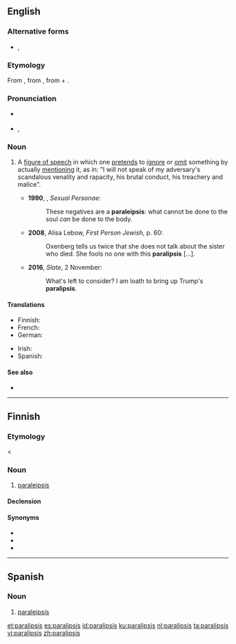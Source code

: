 ==English==

===Alternative forms===
* {{l|en|paralepsis}}, {{l|en|paraleipsis}}

===Etymology===
From {{etyl|grc|en}} {{m|grc|παράλειψις||omission}}, from {{m|grc|παραλείπω||I pass over}}, from {{m|grc|παρά||by, near}} + {{m|grc|λείπω||I leave}}.

===Pronunciation===
* {{a|UK|US}} {{IPA|/ˌpæ.ɹəˈlɪp.sɪs/|/pæ.ɹə.leɪp.sɪs/|lang=en}}
* {{audio|en-us-paraleipsis.ogg|Audio (US)|lang=en}}, {{audio|en-us-paraleipsis-2.ogg|Audio (US)|lang=en}}

===Noun===
{{examples-right|
* [[needless to say]]
* [[not to mention]]}}
{{en-noun|paraleipses}}

# {{lb|en|rhetoric|linguistics}} A [[figure of speech]] in which one [[pretend]]s to [[ignore]] or [[omit]] something by actually [[mention]]ing it, as in: "I will not speak of my adversary's scandalous venality and rapacity, his brutal conduct, his treachery and malice". {{defdate|from 16th c.}}
#*'''1990''', {{w|Camille Paglia}}, ''Sexual Personae'':
#*:These negatives are a '''paraleipsis''': what cannot be done to the soul ''can'' be done to the body.
#*'''2008''', Alisa Lebow, ''First Person Jewish'', p. 60:
#*:Oxenberg tells us twice that she does not talk about the sister who died. She fools no one with this '''paralipsis''' […].
#*'''2016''', ''Slate'', 2 November:
#*:What's left to consider? I am loath to bring up Trump's '''paralipsis'''.

====Translations====
{{trans-top|figure of speech}}
* Finnish: {{t|fi|paralipsis}}
* French: {{t+|fr|paralipse|f}}
* German: {{t+|de|Paralipse|f}}
{{trans-mid}}
* Irish: {{t|ga|parathagra|m}}
* Spanish: {{t+|es|paralipsis}}
{{trans-bottom}}

====See also====
* {{l|en|apophasis}}

----

==Finnish==

===Etymology===
< {{etyl|grc|fi}} {{m|grc|παράλειψις}}

===Noun===
{{fi-noun}}

# {{lb|fi|rhetoric}} [[paraleipsis]]

====Declension====
{{fi-decl-vastaus|paralipsi|a}}

====Synonyms====
* {{l|fi|apofaasi}}
* {{l|fi|katafaasi}}
* {{l|fi|preteritio}}

----

==Spanish==
{{wikipedia|lang=es}}
===Noun===
{{es-noun|f|paralipsis}}

# {{lb|es|rhetoric}} [[paraleipsis]]

[[et:paralipsis]]
[[es:paralipsis]]
[[id:paralipsis]]
[[ku:paralipsis]]
[[nl:paralipsis]]
[[ta:paralipsis]]
[[vi:paralipsis]]
[[zh:paralipsis]]